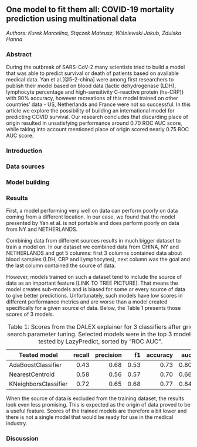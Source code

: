## One model to fit them all: COVID-19 mortality prediction using multinational data

*Authors: Kurek Marcelina, Stączek Mateusz, Wiśniewski Jakub, Zdulska Hanna*

### Abstract
During the outbreak of SARS-CoV-2 many scientists tried to build a model that was able to predict survival or death of patients based on available medical data. 
Yan et al.[@5-2-china] were among first researchers to publish their model based on blood data (lactic dehydrogenase (LDH), lymphocyte percentage and high-sensitivity C-reactive protein (hs-CRP)) with 90% accuracy, however recreations of this model trained on other countries' data - US, Netherlands and France were not so successful. In this article we explore the possibility of building an international model for predicting COVID survival. Our research concludes that discarding place of origin resulted in unsatisfying performance around 0.70 ROC AUC score, while taking into account mentioned place of origin scored nearly 0.75 ROC AUC score.

### Introduction
### Data sources
### Model building
### Results

First, a model performing very well on data can perform poorly on data coming from a different location. In our case, we found that the model presented by Yan et al.  is not portable and does perform poorly on data from NY and NETHERLANDS.

Combining data from different sources results in much bigger dataset to train a model on. In our dataset we combined data from CHINA, NY and NETHERLANDS and got 5 columns: first 3 columns contained data about blood samples (LDH, CRP and Lymphocytes), next column was the goal and the last column contained the source of data.

However, models trained on such a dataset tend to include the source of data as an important feature [LINK TO TREE PICTURE]. That means the model creates sub-models and is biased for some or every source of data to give better predictions. Unfortunately, such models have low scores in different performance metrics and are worse than a model created specifically for a given source of data. Below, the Table 1 presents those scores of 3 models.

Table: Table 1: Scores from the DALEX explainer for 3 classifiers after grid search parameter tuning. Selected models were in the top 3 models tested by LazyPredict, sorted by “ROC AUC”.

| Tested model         | recall | precision |   f1 | accuracy |  auc |
|----------------------|-------:|----------:|-----:|---------:|-----:|
| AdaBoostClassifier   |   0.43 |      0.68 | 0.53 |     0.73 | 0.80 |
| NearestCentroid      |   0.58 |      0.56 | 0.57 |     0.70 | 0.66 |
| KNeighborsClassifier |   0.72 |      0.65 | 0.68 |     0.77 | 0.84 |

When the source of data is excluded from the training dataset, the results look even less promising. This is expected as the origin of data proved to be a useful feature. Scores of the trained models are therefore a bit lower and there is not a single model that would be ready for use in the medical industry.

### Discussion


